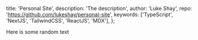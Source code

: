 
  title: 'Personal Site',
  description: 'The description',
  author: 'Luke Shay',
  repo: 'https://github.com/lukeshay/personal-site',
  keywords: ['TypeScript', 'NextJS', 'TailwindCSS', 'ReactJS', 'MDX'],
};


Here is some random text
